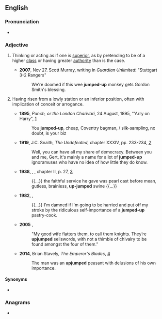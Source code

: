==English==

===Pronunciation===
* {{audio|En-au-jumped-up.ogg|Audio (AU)|lang=en}}

===Adjective===
{{en-adj|head=[[jumped]]-[[up]]}}

# {{lb|en|idiomatic|pejorative}} Thinking or acting as if one is [[superior]], as by pretending to be of a higher [[class]] or having greater [[authority]] than is the case.
#* '''2007''', Nov 27. Scott Murray, writing in ''Guardian Unlimited'': "Stuttgart 3-2 Rangers"
#*: We're doomed if this wee '''jumped-up''' monkey gets Gordon Smith's blessing.
# Having risen from a lowly station or an inferior position, often with implication of conceit or arrogance.
#: {{synonyms|en|upstart}}
#* '''1895''', ''Punch, or the London Charivari'', 24 August, 1895, "'Arry on Harry", [https://books.google.ca/books?id=S5kwAAAAYAAJ&dq=%22jumped-up+cheap+Coventry%22&source=gbs_navlinks_s]
#*: You '''jumped-up''', cheap, Coventry bagman, / silk-sampling, no doubt, is your biz
#* '''1919''', J.C. Snaith, ''The Undefeated'', chapter XXXIV, pp. 233-234, [https://archive.org/details/cu31924013224062]
#*: Well, you can have all my share of democracy. Between you and me, Gert, it's mainly a name for a lot of '''jumped-up''' ignoramuses who have no idea of how little they do know.
#* '''1938''', {{w|Xavier Herbert}}, ''{{w|Capricornia (novel)|Capricornia}}'', chapter II, p. 27, [https://archive.org/details/capricornianovel00herb]
#*: {{...}} the faithful service he gave was pearl cast before mean, gutless, brainless, '''up-jumped''' swine {{...}}
#* '''1982''', {{w|Tom Stoppard}}, ''{{w|On the Razzle (play)|On the Razzle}}''
#*: {{...}} I'm damned if I'm going to be harried and put off my stroke by the ridiculous self-importance of a '''jumped-up''' pastry-cook.
#* '''2005''' {{w|George R. R. Martin}}, ''{{w|A Feast for Crows}}''
#*: "My good wife flatters them, to call them knights. They’re '''upjumped''' sellswords, with not a thimble of chivalry to be found amongst the four of them."
#* '''2014''', Brian Stavely, ''The Emperor's Blades'', [https://books.google.ca/books/about/The_Emperor_s_Blades.html?id=HR4KAgAAQBAJ&redir_esc=y]
#*: The man was an '''upjumped''' peasant with delusions of his own importance.

====Synonyms====
* {{l|en|upjumped}} {{qual|rare}}

===Anagrams===
* {{anagrams|en|a=dejmppuu|up-jumped|upjumped}}